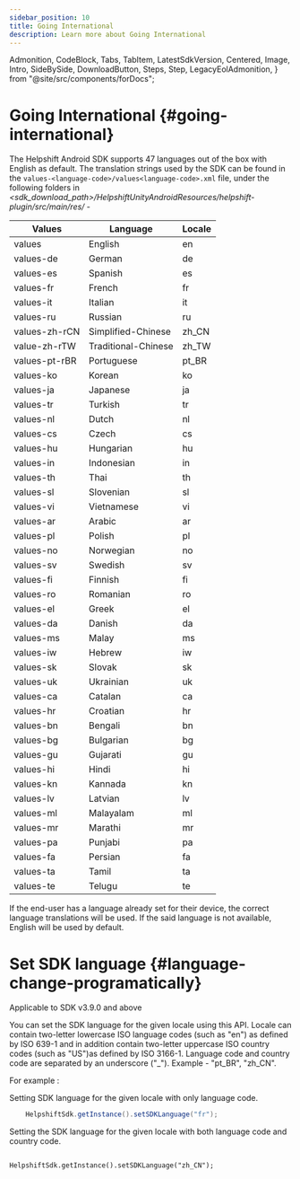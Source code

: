 ```yaml
---
sidebar_position: 10
title: Going International
description: Learn more about Going International
---
```


  Admonition,
  CodeBlock,
  Tabs,
  TabItem,
  LatestSdkVersion,
  Centered,
  Image,
  Intro,
  SideBySide,
  DownloadButton,
  Steps,
  Step,
  LegacyEolAdmonition,
} from "@site/src/components/forDocs";

<LegacyEolAdmonition />

# Going International {#going-international}

The Helpshift Android SDK supports 47 languages out of the box with
English as default. The translation strings used by the SDK can be
found in the `values-<language-code>/values<language-code>.xml` file, under the following folders in _<sdk_download_path\>/HelpshiftUnityAndroidResources/helpshift-plugin/src/main/res/_ -

| Values        | Language            | Locale |
| ------------- | ------------------- | ------ |
| values        | English             | en     |
| values-de     | German              | de     |
| values-es     | Spanish             | es     |
| values-fr     | French              | fr     |
| values-it     | Italian             | it     |
| values-ru     | Russian             | ru     |
| values-zh-rCN | Simplified-Chinese  | zh_CN  |
| value-zh-rTW  | Traditional-Chinese | zh_TW  |
| values-pt-rBR | Portuguese          | pt_BR  |
| values-ko     | Korean              | ko     |
| values-ja     | Japanese            | ja     |
| values-tr     | Turkish             | tr     |
| values-nl     | Dutch               | nl     |
| values-cs     | Czech               | cs     |
| values-hu     | Hungarian           | hu     |
| values-in     | Indonesian          | in     |
| values-th     | Thai                | th     |
| values-sl     | Slovenian           | sl     |
| values-vi     | Vietnamese          | vi     |
| values-ar     | Arabic              | ar     |
| values-pl     | Polish              | pl     |
| values-no     | Norwegian           | no     |
| values-sv     | Swedish             | sv     |
| values-fi     | Finnish             | fi     |
| values-ro     | Romanian            | ro     |
| values-el     | Greek               | el     |
| values-da     | Danish              | da     |
| values-ms     | Malay               | ms     |
| values-iw     | Hebrew              | iw     |
| values-sk     | Slovak              | sk     |
| values-uk     | Ukrainian           | uk     |
| values-ca     | Catalan             | ca     |
| values-hr     | Croatian            | hr     |
| values-bn     | Bengali             | bn     |
| values-bg     | Bulgarian           | bg     |
| values-gu     | Gujarati            | gu     |
| values-hi     | Hindi               | hi     |
| values-kn     | Kannada             | kn     |
| values-lv     | Latvian             | lv     |
| values-ml     | Malayalam           | ml     |
| values-mr     | Marathi             | mr     |
| values-pa     | Punjabi             | pa     |
| values-fa     | Persian             | fa     |
| values-ta     | Tamil               | ta     |
| values-te     | Telugu              | te     |

If the end-user has a language already set for their device, the correct
language translations will be used. If the said language is not
available, English will be used by default.

# Set SDK language {#language-change-programatically}

<Admonition type="info" title="Note">

Applicable to SDK v3.9.0 and above

</Admonition>

You can set the SDK language for the given locale using this API.
Locale can contain two-letter lowercase ISO language codes (such as "en") as defined by ISO 639-1 and in addition contain two-letter uppercase ISO country codes (such as "US")as defined by ISO 3166-1. Language code and country code are separated by an underscore ("\_"). Example - "pt_BR", "zh_CN".

For example :

Setting SDK language for the given locale with only language code.

```csharp
	HelpshiftSdk.getInstance().setSDKLanguage("fr");
```

Setting the SDK language for the given locale with both language code and country code.

```csharp
```

    HelpshiftSdk.getInstance().setSDKLanguage("zh_CN");
